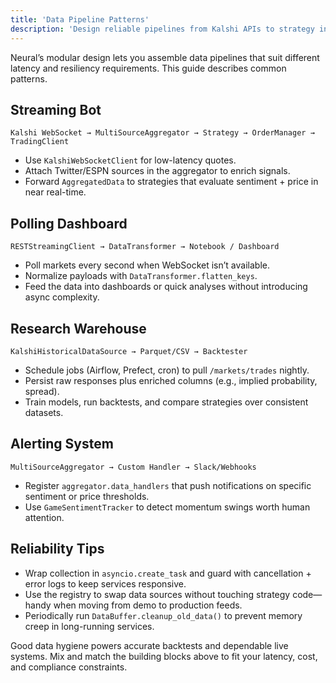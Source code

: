 ```yaml
---
title: 'Data Pipeline Patterns'
description: 'Design reliable pipelines from Kalshi APIs to strategy inputs and analytics.'
---
```


Neural’s modular design lets you assemble data pipelines that suit different latency and resiliency requirements. This guide describes common patterns.

## Streaming Bot

```
Kalshi WebSocket → MultiSourceAggregator → Strategy → OrderManager → TradingClient
```

- Use `KalshiWebSocketClient` for low-latency quotes.
- Attach Twitter/ESPN sources in the aggregator to enrich signals.
- Forward `AggregatedData` to strategies that evaluate sentiment + price in near real-time.

## Polling Dashboard

```
RESTStreamingClient → DataTransformer → Notebook / Dashboard
```

- Poll markets every second when WebSocket isn’t available.
- Normalize payloads with `DataTransformer.flatten_keys`.
- Feed the data into dashboards or quick analyses without introducing async complexity.

## Research Warehouse

```
KalshiHistoricalDataSource → Parquet/CSV → Backtester
```

- Schedule jobs (Airflow, Prefect, cron) to pull `/markets/trades` nightly.
- Persist raw responses plus enriched columns (e.g., implied probability, spread).
- Train models, run backtests, and compare strategies over consistent datasets.

## Alerting System

```
MultiSourceAggregator → Custom Handler → Slack/Webhooks
```

- Register `aggregator.data_handlers` that push notifications on specific sentiment or price thresholds.
- Use `GameSentimentTracker` to detect momentum swings worth human attention.

## Reliability Tips

- Wrap collection in `asyncio.create_task` and guard with cancellation + error logs to keep services responsive.
- Use the registry to swap data sources without touching strategy code—handy when moving from demo to production feeds.
- Periodically run `DataBuffer.cleanup_old_data()` to prevent memory creep in long-running services.

Good data hygiene powers accurate backtests and dependable live systems. Mix and match the building blocks above to fit your latency, cost, and compliance constraints.
